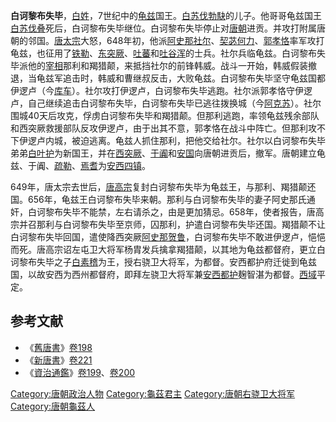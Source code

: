 '''白诃黎布失毕'''{{BD||？|658年||catIdx=B}}，[[白姓|白姓]]，7世纪中的[[龟兹|龟兹]]国王。[[白苏伐勃駃|白苏伐勃駃]]的儿子。他哥哥龟兹国王[[白苏伐叠|白苏伐叠]]死后，白诃黎布失毕继位。白诃黎布失毕停止对[[唐朝|唐朝]]进贡。并攻打附属唐朝的邻国。[[唐太宗|唐太宗]]大怒，648年初，他派[[阿史那社尔|阿史那社尔]]、[[契苾何力|契苾何力]]、[[郭孝恪|郭孝恪]]率军攻打龟兹，也征用了[[铁勒|铁勒]]、[[东突厥|东突厥]]、[[吐蕃|吐蕃]]和[[吐谷浑|吐谷浑]]的士兵。社尔兵临龟兹。白诃黎布失毕派他的[[宰相|宰相]]那利和羯猎颠，来抵挡社尔的前锋韩威。战斗一开始，韩威假装撤退，当龟兹军追击时，韩威和曹继叔反击，大败龟兹。白诃黎布失毕坚守龟兹国都伊逻卢（今[[库车|库车]]）。社尔攻打伊逻卢，白诃黎布失毕逃跑。社尔派郭孝恪守伊逻卢，自己继续追击白诃黎布失毕，白诃黎布失毕已逃往拨换城（今[[阿克苏|阿克苏]]）。社尔围城40天后攻克，俘虏白诃黎布失毕和羯猎颠。但那利逃跑，率领龟兹残余部队和西突厥救援部队反攻伊逻卢，由于出其不意，郭孝恪在战斗中阵亡。但那利攻不下伊逻卢内城，被迫逃离。龟兹人抓住那利，把他交给社尔。社尔以白诃黎布失毕弟弟[[白叶护|白叶护]]为新国王，并在[[西突厥|西突厥]]、[[于阗|于阗]]和[[安国_(昭武九姓)|安国]]向唐朝进贡后，撤军。唐朝建立龟兹、于阗、[[疏勒|疏勒]]、[[焉耆|焉耆]]为[[安西四镇|安西四镇]]。

649年，唐太宗去世后，[[唐高宗|唐高宗]]复封白诃黎布失毕为龟兹王，与那利、羯猎颠还国。656年，龟兹王白诃黎布失毕来朝。那利与白诃黎布失毕的妻子阿史那氏通奸，白诃黎布失毕不能禁，左右请杀之，由是更加猜忌。658年，使者报告，唐高宗并召那利与白诃黎布失毕至京师，囚那利，护遣白诃黎布失毕还国。羯猎颠不让白诃黎布失毕回国，遣使降西突厥[[阿史那贺鲁|阿史那贺鲁]]，白诃黎布失毕不敢进伊逻卢，悒悒而死。唐高宗诏左屯卫大将军杨胄发兵擒拿羯猎颠，以其地为龟兹都督府，更立白诃黎布失毕之子[[白素稽|白素稽]]为王，授右骁卫大将军，为都督。安西都护府迁徙到龟兹国，以故安西为西州都督府，即拜左骁卫大将军兼[[安西都护|安西都护]]麹智湛为都督。[[西域|西域]]平定。
{{start box}}
{{s-before|[[白苏伐叠|白苏伐叠]]}}
{{s-title|[[龟兹|龟兹]]国王|647年以前—648年}}
{{s-after|[[白叶护|白叶护]]}}
{{s-before|[[白叶护|白叶护]]}}
{{s-title|[[龟兹|龟兹]]国王|650年—658年}}
{{s-after|[[白素稽|白素稽]]}}
{{end box}}
==参考文献==
*《[[舊唐書|舊唐書]]》[[s:舊唐書/卷198|卷198]]
*《[[新唐書|新唐書]]》[[s:新唐书/卷221|卷221]]
*《[[資治通鑑|資治通鑑]]》[[s:資治通鑑/卷199|卷199]]、[[s:資治通鑑/卷200|卷200]] 

[[Category:唐朝政治人物|Category:唐朝政治人物]]
[[Category:龜茲君主|Category:龜茲君主]]
[[Category:唐朝右骁卫大将军|Category:唐朝右骁卫大将军]]
[[Category:唐朝龜茲人|Category:唐朝龜茲人]]